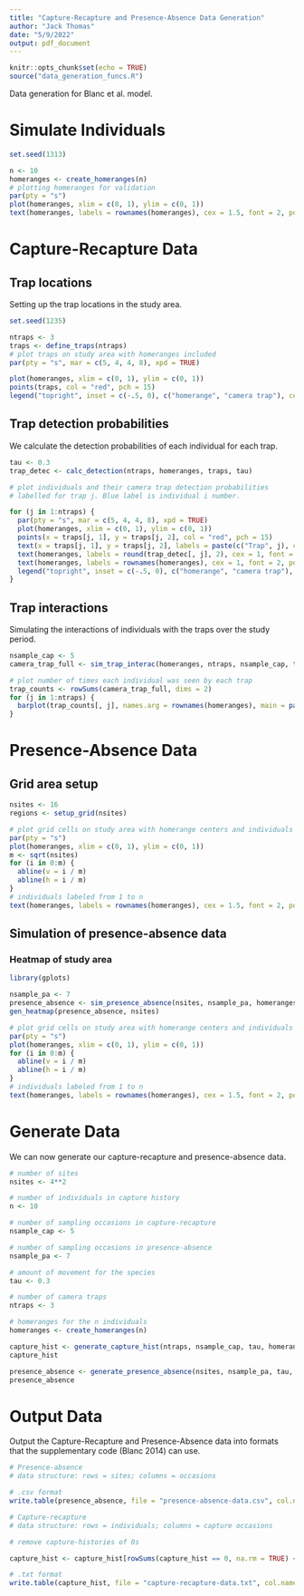 ```yaml
---
title: "Capture-Recapture and Presence-Absence Data Generation"
author: "Jack Thomas"
date: "5/9/2022"
output: pdf_document
---
```


```r
knitr::opts_chunk$set(echo = TRUE)
source("data_generation_funcs.R")
```

Data generation for Blanc et al. model.

# Simulate Individuals

```r
set.seed(1313)

n <- 10
homeranges <- create_homeranges(n)
# plotting homeranges for validation
par(pty = "s")
plot(homeranges, xlim = c(0, 1), ylim = c(0, 1))
text(homeranges, labels = rownames(homeranges), cex = 1.5, font = 2, pos = 3)
```

# Capture-Recapture Data

## Trap locations

Setting up the trap locations in the study area.

```r
set.seed(1235)

ntraps <- 3
traps <- define_traps(ntraps)
# plot traps on study area with homeranges included
par(pty = "s", mar = c(5, 4, 4, 8), xpd = TRUE)

plot(homeranges, xlim = c(0, 1), ylim = c(0, 1))
points(traps, col = "red", pch = 15)
legend("topright", inset = c(-.5, 0), c("homerange", "camera trap"), cex = .8, col = c("black", "red"), pch = c(1, 15))
```

## Trap detection probabilities

We calculate the detection probabilities of each individual for each trap.

```r
tau <- 0.3
trap_detec <- calc_detection(ntraps, homeranges, traps, tau)

# plot individuals and their camera trap detection probabilities
# labelled for trap j. Blue label is individual i number.

for (j in 1:ntraps) {
  par(pty = "s", mar = c(5, 4, 4, 8), xpd = TRUE)
  plot(homeranges, xlim = c(0, 1), ylim = c(0, 1))
  points(x = traps[j, 1], y = traps[j, 2], col = "red", pch = 15)
  text(x = traps[j, 1], y = traps[j, 2], labels = paste(c("Trap", j), collapse = " "), cex = 1.5, font = 2, pos = 3)
  text(homeranges, labels = round(trap_detec[, j], 2), cex = 1, font = 2, pos = 3)
  text(homeranges, labels = rownames(homeranges), cex = 1, font = 2, pos = 2, col = "blue")
  legend("topright", inset = c(-.5, 0), c("homerange", "camera trap"), cex = .8, col = c("black", "red"), pch = c(1, 15))
}
```

## Trap interactions

Simulating the interactions of individuals with the traps over the study
period. 

```r
nsample_cap <- 5
camera_trap_full <- sim_trap_interac(homeranges, ntraps, nsample_cap, trap_detec)

# plot number of times each individual was seen by each trap
trap_counts <- rowSums(camera_trap_full, dims = 2)
for (j in 1:ntraps) {
  barplot(trap_counts[, j], names.arg = rownames(homeranges), main = paste(c("Trap", j), collapse = " "), xlab = "individual", ylab = "count")
}
```


# Presence-Absence Data

## Grid area setup

```r
nsites <- 16
regions <- setup_grid(nsites)

# plot grid cells on study area with homerange centers and individuals labeled
par(pty = "s")
plot(homeranges, xlim = c(0, 1), ylim = c(0, 1))
m <- sqrt(nsites)
for (i in 0:m) {
  abline(v = i / m)
  abline(h = i / m)
}
# individuals labeled from 1 to n
text(homeranges, labels = rownames(homeranges), cex = 1.5, font = 2, pos = 3)
```

## Simulation of presence-absence data


### Heatmap of study area

```r
library(gplots)

nsample_pa <- 7
presence_absence <- sim_presence_absence(nsites, nsample_pa, homeranges, regions, tau)
gen_heatmap(presence_absence, nsites)

# plot grid cells on study area with homerange centers and individuals labeled
par(pty = "s")
plot(homeranges, xlim = c(0, 1), ylim = c(0, 1))
for (i in 0:m) {
  abline(v = i / m)
  abline(h = i / m)
}
# individuals labeled from 1 to n
text(homeranges, labels = rownames(homeranges), cex = 1.5, font = 2, pos = 3)
```

# Generate Data

We can now generate our capture-recapture and presence-absence data.

```r
# number of sites
nsites <- 4**2

# number of individuals in capture history
n <- 10

# number of sampling occasions in capture-recapture
nsample_cap <- 5

# number of sampling occasions in presence-absence
nsample_pa <- 7

# amount of movement for the species
tau <- 0.3

# number of camera traps
ntraps <- 3

# homeranges for the n individuals
homeranges <- create_homeranges(n)

capture_hist <- generate_capture_hist(ntraps, nsample_cap, tau, homeranges)
capture_hist

presence_absence <- generate_presence_absence(nsites, nsample_pa, tau, homeranges)
presence_absence
```





# Output Data

Output the Capture-Recapture and Presence-Absence data into formats
that the supplementary code (Blanc 2014) can use.

```r

# Presence-absence
# data structure: rows = sites; columns = occasions

# .csv format
write.table(presence_absence, file = "presence-absence-data.csv", col.names = FALSE, sep = ",", row.names = FALSE)

# Capture-recapture
# data structure: rows = individuals; columns = capture occasions

# remove capture-histories of 0s

capture_hist <- capture_hist[rowSums(capture_hist == 0, na.rm = TRUE) < ncol(capture_hist), ]

# .txt format
write.table(capture_hist, file = "capture-recapture-data.txt", col.names = FALSE, sep = " ", row.names = FALSE)
```
